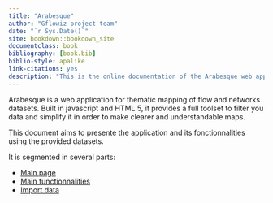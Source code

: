 ```yaml
--- 
title: "Arabesque"
author: "Gflowiz project team"
date: "`r Sys.Date()`"
site: bookdown::bookdown_site
documentclass: book
bibliography: [book.bib]
biblio-style: apalike
link-citations: yes
description: "This is the online documentation of the Arabesque web application."
---
```


Arabesque is a web application for thematic mapping of flow and networks datasets.
Built in javascript and HTML 5, it provides a full toolset to filter you data
and simplify it in order to make clearer and understandable maps.

This document aims to presente the application and its fonctionnalities using the
provided datasets.

It is segmented in several parts:

* [Main page]()
* [Main functionnalities]()
* [Import data]()
  
